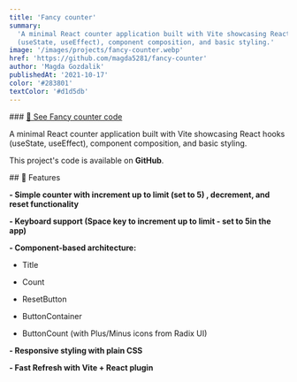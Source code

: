 ```yaml
---
title: 'Fancy counter'
summary:
  'A minimal React counter application built with Vite showcasing React hooks
  (useState, useEffect), component composition, and basic styling.'
image: '/images/projects/fancy-counter.webp'
href: 'https://github.com/magda5281/fancy-counter'
author: 'Magda Gozdalik'
publishedAt: '2021-10-17'
color: '#283801'
textColor: '#d1d5db'
---
```


<Section className="card-shadow secondary-bg">
### <a     href='https://github.com/magda5281/fancy-counter' className='mt-10 text-2xl text-foreground hover:text-accent-foreground sm:text-3xl lg:text-4xl' target='_blank'> 🔗 See Fancy counter code</a>

A minimal React counter application built with Vite showcasing React hooks
(useState, useEffect), component composition, and basic styling.

This project's code is available on **GitHub**.

</Section>

<Section className="card-shadow secondary-bg">
## 🚀 Features

**- Simple counter with increment up to limit (set to 5) , decrement, and reset
functionality**

**- Keyboard support (Space key to increment up to limit - set to 5in the app)**

**- Component-based architecture:**

- Title

- Count

- ResetButton

- ButtonContainer

- ButtonCount (with Plus/Minus icons from Radix UI)

**- Responsive styling with plain CSS**

**- Fast Refresh with Vite + React plugin**

</Section>
